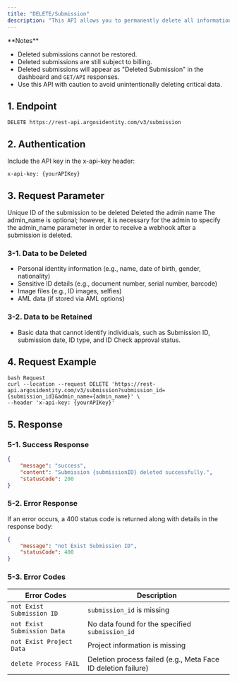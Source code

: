 ```yaml
---
title: "DELETE/Submission"
description: "This API allows you to permanently delete all information associated with a single submission. Deleted data cannot be restored, and deleted submissions are still billable."
---
```


<Warning>
  **Notes**

  - Deleted submissions cannot be restored.
  - Deleted submissions are still subject to billing.
  - Deleted submissions will appear as "Deleted Submission" in the dashboard and `GET/API` responses.
  - Use this API with caution to avoid unintentionally deleting critical data.
</Warning>

## 1. Endpoint

```text DELETE/Submission
DELETE https://rest-api.argosidentity.com/v3/submission
```

## 2. Authentication

Include the API key in the x-api-key header:

```text x-api-key
x-api-key: {yourAPIKey}
```

## 3. Request Parameter

<ResponseField name="submissionId" type="string" required="true">
  Unique ID of the submission to be deleted
</ResponseField>

<ResponseField name="admin_name" type="string" optional="false">
  Deleted the admin name
</ResponseField>

<Warning>
  The admin_name is optional; however, it is necessary for the admin to specify the admin_name parameter in order to receive a webhook after a submission is deleted.
</Warning>

### 3-1. Data to be Deleted

- Personal identity information (e.g., name, date of birth, gender, nationality)
- Sensitive ID details (e.g., document number, serial number, barcode)
- Image files (e.g., ID images, selfies)
- AML data (if stored via AML options)

### 3-2. Data to be Retained

- Basic data that cannot identify individuals, such as Submission ID, submission date, ID type, and ID Check approval status.

## 4. Request Example

```curl DELETE/Submission
bash Request
curl --location --request DELETE 'https://rest-api.argosidentity.com/v3/submission?submission_id={submission_id}&admin_name={admin_name}' \
--header 'x-api-key: {yourAPIKey}'
```

## 5. Response

### 5-1. Success Response

```json result.json
{
    "message": "success",
    "content": "Submission {submissionID} deleted successfully.",
    "statusCode": 200
}
```

### 5-2. Error Response

If an error occurs, a 400 status code is returned along with details in the response body:

```json error.json
{
    "message": "not Exist Submission ID",
    "statusCode": 400
}
```

### 5-3. Error Codes

| Error Codes                 | Description                                                   |
| --------------------------- | ------------------------------------------------------------- |
| `not Exist Submission ID`   | `submission_id` is missing                                    |
| `not Exist Submission Data` | No data found for the specified `submission_id`               |
| `not Exist Project Data`    | Project information is missing                                |
| `delete Process FAIL`       | Deletion process failed (e.g., Meta Face ID deletion failure) |